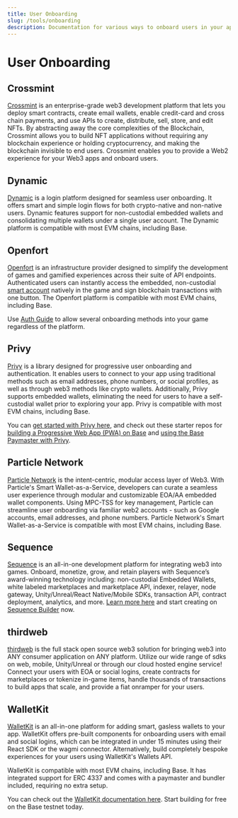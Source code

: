 ```yaml
---
title: User Onboarding
slug: /tools/onboarding
description: Documentation for various ways to onboard users in your apps on Base.
---
```


# User Onboarding

## Crossmint

[Crossmint](https://crossmint.com/?utm_source=backlinks&utm_medium=docs&utm_campaign=base) is an enterprise-grade web3 development platform that lets you deploy smart contracts, create email wallets, enable credit-card and cross chain payments, and use APIs to create, distribute, sell, store, and edit NFTs. By abstracting away the core complexities of the Blockchain, Crossmint allows you to build NFT applications without requiring any blockchain experience or holding cryptocurrency, and making the blockchain invisible to end users. Crossmint enables you to provide a Web2 experience for your Web3 apps and onboard users.

## Dynamic

[Dynamic](https://www.dynamic.xyz/) is a login platform designed for seamless user onboarding. It offers smart and simple login flows for both crypto-native and non-native users. Dynamic features support for non-custodial embedded wallets and consolidating multiple wallets under a single user account. The Dynamic platform is compatible with most EVM chains, including Base.

## Openfort

[Openfort](https://openfort.xyz) is an infrastructure provider designed to simplify the development of games and gamified experiences across their suite of API endpoints. Authenticated users can instantly access the embedded, non-custodial [smart account](https://www.openfort.xyz/docs/guides/javascript/smart-wallet/connected-wallets) natively in the game and sign blockchain transactions with one button. The Openfort platform is compatible with most EVM chains, including Base.

Use [Auth Guide](https://www.openfort.xyz/docs/guides/javascript/auth) to allow several onboarding methods into your game regardless of the platform. 

## Privy

[Privy](https://www.privy.io/) is a library designed for progressive user onboarding and authentication. It enables users to connect to your app using traditional methods such as email addresses, phone numbers, or social profiles, as well as through web3 methods like crypto wallets. Additionally, Privy supports embedded wallets, eliminating the need for users to have a self-custodial wallet prior to exploring your app. Privy is compatible with most EVM chains, including Base.

You can [get started with Privy here](https://docs.privy.io/guide/quickstart), and check out these starter repos for [building a Progressive Web App (PWA) on Base](https://github.com/privy-io/create-privy-pwa) and [using the Base Paymaster with Privy](https://github.com/privy-io/base-paymaster-example).

## Particle Network

[Particle Network](https://particle.network/) is the intent-centric, modular access layer of Web3. With Particle's Smart Wallet-as-a-Service, developers can curate a seamless user experience through modular and customizable EOA/AA embedded wallet components. Using MPC-TSS for key management, Particle can streamline user onboarding via familiar web2 accounts - such as Google accounts, email addresses, and phone numbers. Particle Network's Smart Wallet-as-a-Service is compatible with most EVM chains, including Base.

## Sequence

[Sequence](https://sequence.xyz/base) is an all-in-one development platform for integrating web3 into games. Onboard, monetize, grow, and retain players with Sequence’s award-winning technology including: non-custodial Embedded Wallets, white labeled marketplaces and marketplace API, indexer, relayer, node gateway, Unity/Unreal/React Native/Mobile SDKs, transaction API, contract deployment, analytics, and more. [Learn more here](https://sequence.xyz/base) and start creating on [Sequence Builder](https://sequence.build/) now.

## thirdweb

[thirdweb](https://thirdweb.com/) is the full stack open source web3 solution for bringing web3 into ANY consumer application on ANY platform. Utilize our wide range of sdks on web, mobile, Unity/Unreal or through our cloud hosted engine service! Connect your users with EOA or social logins, create contracts for marketplaces or tokenize in-game items, handle thousands of transactions to build apps that scale, and provide a fiat onramper for your users. 

## WalletKit

[WalletKit](https://walletkit.com) is an all-in-one platform for adding smart, gasless wallets to your app. WalletKit offers pre-built components for onboarding users with email and social logins, which can be integrated in under 15 minutes using their React SDK or the wagmi connector. Alternatively, build completely bespoke experiences for your users using WalletKit's Wallets API.

WalletKit is compatible with most EVM chains, including Base. It has integrated support for ERC 4337 and comes with a paymaster and bundler included, requiring no extra setup.

You can check out the [WalletKit documentation here](https://docs.walletkit.com). Start building for free on the Base testnet today.


<PolicyBanner />